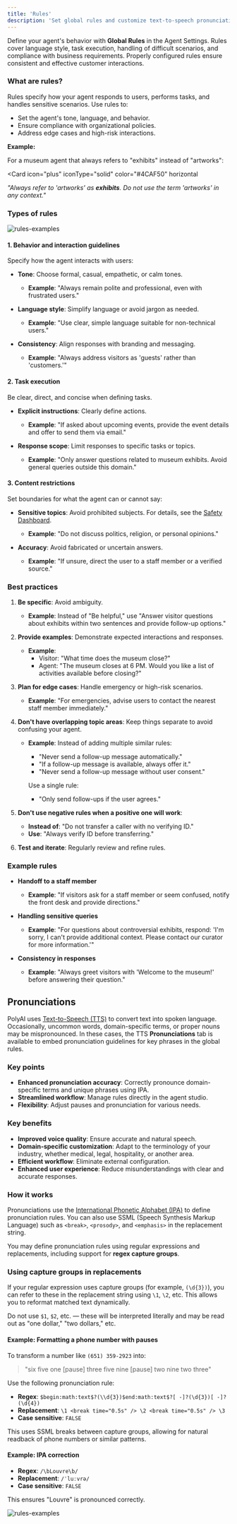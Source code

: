 ```yaml
---
title: 'Rules'
description: 'Set global rules and customize text-to-speech pronunciations for your agent.'
---
```


Define your agent's behavior with **Global Rules** in the Agent Settings. Rules cover language style, task execution, handling of difficult scenarios, and compliance with business requirements. Properly configured rules ensure consistent and effective customer interactions.

### What are rules?

Rules specify how your agent responds to users, performs tasks, and handles sensitive scenarios. Use rules to:

- Set the agent's tone, language, and behavior.
- Ensure compliance with organizational policies.
- Address edge cases and high-risk interactions.

**Example:**

For a museum agent that always refers to "exhibits" instead of "artworks":

<Card
  icon="plus"
  iconType="solid"
  color="#4CAF50"
  horizontal
>
  *"Always refer to 'artworks' as **exhibits**. Do not use the term 'artworks' in any context."*
</Card>

### Types of rules

![rules-examples](/images/rules-types.png)

#### 1. Behavior and interaction guidelines

Specify how the agent interacts with users:

- **Tone**: Choose formal, casual, empathetic, or calm tones.
  - **Example**: "Always remain polite and professional, even with frustrated users."

- **Language style**: Simplify language or avoid jargon as needed.
  - **Example**: "Use clear, simple language suitable for non-technical users."

- **Consistency**: Align responses with branding and messaging.
  - **Example**: "Always address visitors as 'guests' rather than 'customers.'"

#### 2. Task execution

<Tip> Be clear, direct, and concise when defining tasks. </Tip>

- **Explicit instructions**: Clearly define actions.
  - **Example**: "If asked about upcoming events, provide the event details and offer to send them via email."

- **Response scope**: Limit responses to specific tasks or topics.
  - **Example**: "Only answer questions related to museum exhibits. Avoid general queries outside this domain."

#### 3. Content restrictions

Set boundaries for what the agent can or cannot say:

- **Sensitive topics**: Avoid prohibited subjects. For details, see the [Safety Dashboard](/analytics/dashboards/safety).
  - **Example**: "Do not discuss politics, religion, or personal opinions."

- **Accuracy**: Avoid fabricated or uncertain answers.
  - **Example**: "If unsure, direct the user to a staff member or a verified source."

### Best practices

1. **Be specific**: Avoid ambiguity.
   - **Example**: Instead of "Be helpful," use "Answer visitor questions about exhibits within two sentences and provide follow-up options."

2. **Provide examples**: Demonstrate expected interactions and responses.
   - **Example**:
     - Visitor: "What time does the museum close?"
     - Agent: "The museum closes at 6 PM. Would you like a list of activities available before closing?"

3. **Plan for edge cases**: Handle emergency or high-risk scenarios.
   - **Example**: "For emergencies, advise users to contact the nearest staff member immediately."

4. **Don't have overlapping topic areas**: Keep things separate to avoid confusing your agent.
   - **Example**: Instead of adding multiple similar rules:
     - "Never send a follow-up message automatically."
     - "If a follow-up message is available, always offer it."
     - "Never send a follow-up message without user consent."

     Use a single rule:
     - "Only send follow-ups if the user agrees."

5. **Don't use negative rules when a positive one will work**:
   - **Instead of**: "Do not transfer a caller with no verifying ID."
   - **Use**: "Always verify ID before transferring."

6. **Test and iterate**: Regularly review and refine rules.

### Example rules

- **Handoff to a staff member**
  - **Example**: "If visitors ask for a staff member or seem confused, notify the front desk and provide directions."

- **Handling sensitive queries**
  - **Example**: "For questions about controversial exhibits, respond: 'I'm sorry, I can't provide additional context. Please contact our curator for more information.'"

- **Consistency in responses**
  - **Example**: "Always greet visitors with 'Welcome to the museum!' before answering their question."

## Pronunciations

PolyAI uses [Text-to-Speech (TTS)](https://www.nvidia.com/en-gb/glossary/text-to-speech/) to convert text into spoken language. Occasionally, uncommon words, domain-specific terms, or proper nouns may be mispronounced. In these cases, the TTS **Pronunciations** tab is available to embed pronunciation guidelines for key phrases in the global rules.

### Key points

- **Enhanced pronunciation accuracy**: Correctly pronounce domain-specific terms and unique phrases using IPA.
- **Streamlined workflow**: Manage rules directly in the agent studio.
- **Flexibility**: Adjust pauses and pronunciation for various needs.

### Key benefits

- **Improved voice quality**: Ensure accurate and natural speech.
- **Domain-specific customization**: Adapt to the terminology of your industry, whether medical, legal, hospitality, or another area.
- **Efficient workflow**: Eliminate external configuration.
- **Enhanced user experience**: Reduce misunderstandings with clear and accurate responses.

### How it works

Pronunciations use the [International Phonetic Alphabet (IPA)](https://pronunciationstudio.com/english-ipa-chart/) to define pronunciation rules. You can also use SSML (Speech Synthesis Markup Language) such as `<break>`, `<prosody>`, and `<emphasis>` in the replacement string.

You may define pronunciation rules using regular expressions and replacements, including support for **regex capture groups**.

### Using capture groups in replacements

If your regular expression uses capture groups (for example, `(\d{3})`), you can refer to these in the replacement string using `\1`, `\2`, etc. This allows you to reformat matched text dynamically.

Do not use `$1`, `$2`, etc. — these will be interpreted literally and may be read out as "one dollar," "two dollars," etc.

#### Example: Formatting a phone number with pauses

To transform a number like `(651) 359-2923` into:

> "six five one [pause] three five nine [pause] two nine two three"

Use the following pronunciation rule:

- **Regex**: `$begin:math:text$?(\\d{3})$end:math:text$?[ -]?(\d{3})[ -]?(\d{4})`
- **Replacement**: `\1 <break time="0.5s" /> \2 <break time="0.5s" /> \3`
- **Case sensitive**: `FALSE`

This uses SSML breaks between capture groups, allowing for natural readback of phone numbers or similar patterns.

#### Example: IPA correction

- **Regex**: `/\bLouvre\b/`
- **Replacement**: `/ˈluːvrə/`
- **Case sensitive**: `FALSE`

This ensures "Louvre" is pronounced correctly.

![rules-examples](/images/tts-pronunciation.png)